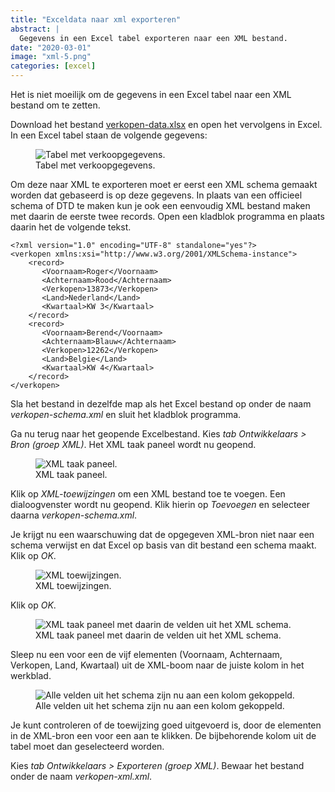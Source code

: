 ```yaml
---
title: "Exceldata naar xml exporteren"
abstract: |
  Gegevens in een Excel tabel exporteren naar een XML bestand.
date: "2020-03-01"
image: "xml-5.png"
categories: [excel]
---
```


Het is niet moeilijk om de gegevens in een Excel tabel naar een XML bestand om te zetten.

Download het bestand [verkopen-data.xlsx](verkopen-data.xlsx) en open het vervolgens in Excel. In een Excel tabel staan de volgende gegevens:

![Tabel met verkoopgegevens.](xml-1.png){#fig-xml-1}

Om deze naar XML te exporteren moet er eerst een XML schema gemaakt worden dat gebaseerd is op deze gegevens. In plaats van een officieel schema of DTD te maken kun je ook een eenvoudig XML bestand maken met daarin de eerste twee records. Open een kladblok programma en plaats daarin het de volgende tekst.

    <?xml version="1.0" encoding="UTF-8" standalone="yes"?>
    <verkopen xmlns:xsi="http://www.w3.org/2001/XMLSchema-instance">
        <record>
           <Voornaam>Roger</Voornaam>
           <Achternaam>Rood</Achternaam>
           <Verkopen>13873</Verkopen>
           <Land>Nederland</Land>
           <Kwartaal>KW 3</Kwartaal>
        </record>
        <record>
           <Voornaam>Berend</Voornaam>
           <Achternaam>Blauw</Achternaam>
           <Verkopen>12262</Verkopen>
           <Land>Belgie</Land>
           <Kwartaal>KW 4</Kwartaal>
        </record>
    </verkopen>

Sla het bestand in dezelfde map als het Excel bestand op onder de naam *verkopen-schema.xml* en sluit het kladblok programma.

Ga nu terug naar het geopende Excelbestand. Kies *tab Ontwikkelaars \> Bron (groep XML)*. Het XML taak paneel wordt nu geopend.

![XML taak paneel.](xml-2.png){#fig-xml-2}

Klik op *XML-toewijzingen* om een XML bestand toe te voegen. Een dialoogvenster wordt nu geopend. Klik hierin op *Toevoegen* en selecteer daarna *verkopen-schema.xml*.

Je krijgt nu een waarschuwing dat de opgegeven XML-bron niet naar een schema verwijst en dat Excel op basis van dit bestand een schema maakt. Klik op *OK*.

![XML toewijzingen.](xml-3.png){#fig-xml-3}

Klik op *OK*.

![XML taak paneel met daarin de velden uit het XML schema.](xml-4.png){#fig-xml-4}

Sleep nu een voor een de vijf elementen (Voornaam, Achternaam, Verkopen, Land, Kwartaal) uit de XML-boom naar de juiste kolom in het werkblad.

![Alle velden uit het schema zijn nu aan een kolom gekoppeld.](xml-5.png){#fig-xml-5}

Je kunt controleren of de toewijzing goed uitgevoerd is, door de elementen in de XML-bron een voor een aan te klikken. De bijbehorende kolom uit de tabel moet dan geselecteerd worden.

Kies *tab Ontwikkelaars \> Exporteren (groep XML)*. Bewaar het bestand onder de naam *verkopen-xml.xml*.
